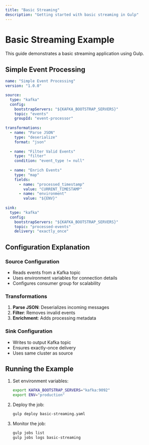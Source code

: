 ```yaml
---
title: "Basic Streaming"
description: "Getting started with basic streaming in Gulp"
---
```


# Basic Streaming Example

This guide demonstrates a basic streaming application using Gulp.

## Simple Event Processing

```yaml
name: "Simple Event Processing"
version: "1.0.0"

source:
  type: "kafka"
  config:
    bootstrapServers: "${KAFKA_BOOTSTRAP_SERVERS}"
    topic: "events"
    groupId: "event-processor"
    
transformations:
  - name: "Parse JSON"
    type: "deserialize"
    format: "json"
    
  - name: "Filter Valid Events"
    type: "filter"
    condition: "event_type != null"
    
  - name: "Enrich Events"
    type: "map"
    fields:
      - name: "processed_timestamp"
        value: "CURRENT_TIMESTAMP"
      - name: "environment"
        value: "${ENV}"
        
sink:
  type: "kafka"
  config:
    bootstrapServers: "${KAFKA_BOOTSTRAP_SERVERS}"
    topic: "processed-events"
    delivery: "exactly_once"
```

## Configuration Explanation

### Source Configuration
- Reads events from a Kafka topic
- Uses environment variables for connection details
- Configures consumer group for scalability

### Transformations
1. **Parse JSON**: Deserializes incoming messages
2. **Filter**: Removes invalid events
3. **Enrichment**: Adds processing metadata

### Sink Configuration
- Writes to output Kafka topic
- Ensures exactly-once delivery
- Uses same cluster as source

## Running the Example

1. Set environment variables:
   ```bash
   export KAFKA_BOOTSTRAP_SERVERS="kafka:9092"
   export ENV="production"
   ```

2. Deploy the job:
   ```bash
   gulp deploy basic-streaming.yaml
   ```

3. Monitor the job:
   ```bash
   gulp jobs list
   gulp jobs logs basic-streaming
   ``` 